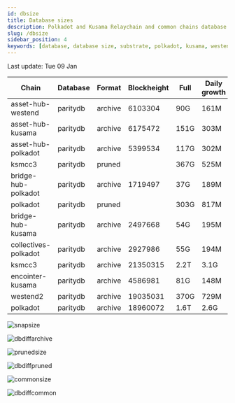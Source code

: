 ```yaml
---
id: dbsize
title: Database sizes
description: Polkadot and Kusama Relaychain and common chains database sizes
slug: /dbsize
sidebar_position: 4
keywords: [database, database size, substrate, polkadot, kusama, westend]
---
```



Last update: Tue 09 Jan

| Chain    | Database   | Format | Blockheight | Full         | Daily growth |
| ------------------------| ----------- | -------- | ------- | ---------- | ----- | 
| asset-hub-westend | paritydb | archive | 6103304 | 90G | 161M |
| asset-hub-kusama | paritydb | archive | 6175472 | 151G | 303M |
| asset-hub-polkadot | paritydb | archive | 5399534 | 117G | 302M |
| ksmcc3 | paritydb | pruned |  | 367G | 525M |
| bridge-hub-polkadot | paritydb | archive | 1719497 | 37G | 189M |
| polkadot | paritydb | pruned |  | 303G | 817M |
| bridge-hub-kusama | paritydb | archive | 2497668 | 54G | 195M |
| collectives-polkadot | paritydb | archive | 2927986 | 55G | 194M |
| ksmcc3 | paritydb | archive | 21350315 | 2.2T | 3.1G |
| encointer-kusama | paritydb | archive | 4586981 | 81G | 148M |
| westend2 | paritydb | archive | 19035031 | 370G | 729M |
| polkadot | paritydb | archive | 18960072 | 1.6T | 2.6G |

![snapsize](/img/archivesize.png)

![dbdiffarchive](/img/dbdiffrelay.png)

![prunedsize](/img/prunedsize.png)

![dbdiffpruned](/img/dbdiffpruned.png)

![commonsize](/img/commonsize.png)

![dbdiffcommon](/img/dbdiffcommon.png)
